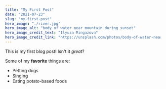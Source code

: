 ```yaml
---
title: "My First Post"
date: "2021-07-23"
slug: "my-first-post"
hero_image: "./river.jpg"
hero_image_alt: "body of water near mountain during sunset"
hero_image_credit_text: "Ilyuza Mingazova"
hero_image_credit_link: "https://unsplash.com/photos/body-of-water-near-mountain-during-sunset-nMM_Js4q7N0"
---
```


This is my first blog post! Isn't it *great*?

Some of my **favorite** things are:

* Petting dogs
* Singing
* Eating potato-based foods